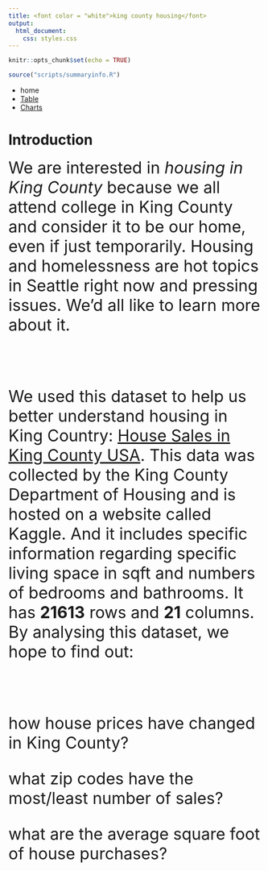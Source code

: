 ```yaml
---
title: <font color = "white">king county housing</font>
output:
  html_document:
    css: styles.css
---
```


```r
knitr::opts_chunk$set(echo = TRUE)
```
```r
source("scripts/summaryinfo.R")
```

<div id = "navbar">
  <ul id = "a">
    <li id = "b">
      <a id = "left" class = "active">
        home
      </a>
    </li>
    <li id="b">
      <a id = "left" href = "table.html">
        Table
      </a>
    </li>
    <li id="b">
      <a id = "left" href = "charts.html">
        Charts
      </a>
    </li>
  </ul>
</div>

# **Introduction**

<font size = 6>We are interested in *housing in King County* because we all attend college in King County and consider it to be our home, even if just temporarily. Housing and homelessness are hot topics in Seattle right now and pressing issues. We’d all like to learn more about it.

<br>

We used this dataset to help us better understand housing in King Country: [House Sales in King County USA](https://www.kaggle.com/harlfoxem/housesalesprediction). This data was collected by the King County Department of Housing and is hosted on a website called Kaggle. And it includes specific information regarding specific living space in sqft and numbers of bedrooms and bathrooms. It has **21613** rows and **21** columns. By analysing this dataset, we hope to find out:

<br>

how house prices have changed in King County?

what zip codes have the most/least number of sales?

what are the average square foot of house purchases?

</font>



